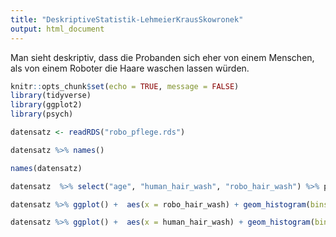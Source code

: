 ```yaml
---
title: "DeskriptiveStatistik-LehmeierKrausSkowronek"
output: html_document
---
```

Man sieht deskriptiv, dass die Probanden sich eher von einem Menschen, als von einem Roboter die Haare waschen lassen würden.

```r
knitr::opts_chunk$set(echo = TRUE, message = FALSE)
library(tidyverse)
library(ggplot2)
library(psych)

datensatz <- readRDS("robo_pflege.rds")
```

```r
datensatz %>% names()

names(datensatz)

datensatz  %>% select("age", "human_hair_wash", "robo_hair_wash") %>% psych::describe()

datensatz %>% ggplot() +  aes(x = robo_hair_wash) + geom_histogram(bins = 30, fill="red")

datensatz %>% ggplot() +  aes(x = human_hair_wash) + geom_histogram(bins = 30, fill="blue")
```

